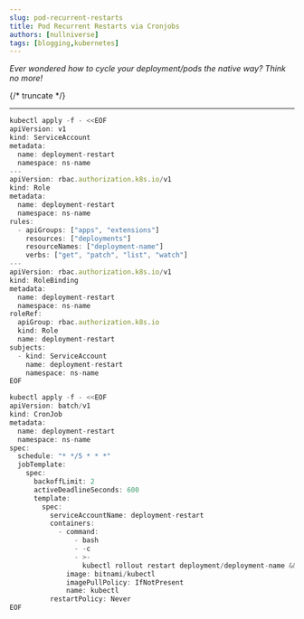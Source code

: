```yaml
---
slug: pod-recurrent-restarts
title: Pod Recurrent Restarts via Cronjobs
authors: [nullniverse]
tags: [blogging,kubernetes]
---
```


_Ever wondered how to cycle your deployment/pods the native way? Think no more!_

 {/* truncate */}

---

```jsx title="Roles and account creation" showLineNumbers
kubectl apply -f - <<EOF
apiVersion: v1
kind: ServiceAccount
metadata:
  name: deployment-restart
  namespace: ns-name
---
apiVersion: rbac.authorization.k8s.io/v1
kind: Role
metadata:
  name: deployment-restart
  namespace: ns-name
rules:
  - apiGroups: ["apps", "extensions"]
    resources: ["deployments"]
    resourceNames: ["deployment-name"]
    verbs: ["get", "patch", "list", "watch"]
---
apiVersion: rbac.authorization.k8s.io/v1
kind: RoleBinding
metadata:
  name: deployment-restart
  namespace: ns-name
roleRef:
  apiGroup: rbac.authorization.k8s.io
  kind: Role
  name: deployment-restart
subjects:
  - kind: ServiceAccount
    name: deployment-restart
    namespace: ns-name
EOF
```

```jsx title="Cronjob creation" showLineNumbers
kubectl apply -f - <<EOF
apiVersion: batch/v1
kind: CronJob
metadata:
  name: deployment-restart
  namespace: ns-name
spec:
  schedule: "* */5 * * *"
  jobTemplate:
    spec:
      backoffLimit: 2
      activeDeadlineSeconds: 600
      template:
        spec:
          serviceAccountName: deployment-restart
          containers:
            - command:
                - bash
                - -c
                - >-
                  kubectl rollout restart deployment/deployment-name && kubectl rollout status deployment/deployment-name
              image: bitnami/kubectl
              imagePullPolicy: IfNotPresent
              name: kubectl
          restartPolicy: Never
EOF
```

